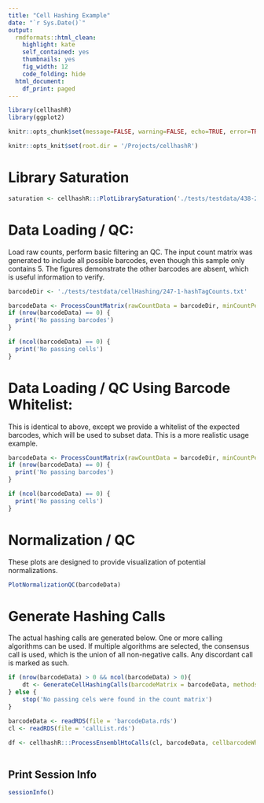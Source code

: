 ```yaml
---
title: "Cell Hashing Example"
date: "`r Sys.Date()`"
output:
  rmdformats::html_clean:
    highlight: kate
    self_contained: yes
    thumbnails: yes
    fig_width: 12
    code_folding: hide
  html_document:
    df_print: paged
---
```


```r

library(cellhashR)
library(ggplot2)

knitr::opts_chunk$set(message=FALSE, warning=FALSE, echo=TRUE, error=TRUE)

knitr::opts_knit$set(root.dir = '/Projects/cellhashR')

```

# Library Saturation

```r

saturation <- cellhashR:::PlotLibrarySaturation('./tests/testdata/438-21-GEX')


```


# Data Loading / QC:

Load raw counts, perform basic filtering an QC. The input count matrix was generated to include all possible barcodes, even though this sample only contains 5. The figures demonstrate the other barcodes are absent, which is useful information to verify.

```r

barcodeDir <- './tests/testdata/cellHashing/247-1-hashTagCounts.txt'

barcodeData <- ProcessCountMatrix(rawCountData = barcodeDir, minCountPerCell = 5)
if (nrow(barcodeData) == 0) {
  print('No passing barcodes')
}

if (ncol(barcodeData) == 0) {
  print('No passing cells')
}

```

# Data Loading / QC Using Barcode Whitelist:

This is identical to above, except we provide a whitelist of the expected barcodes, which will be used to subset data. This is a more realistic usage example.


```r

barcodeData <- ProcessCountMatrix(rawCountData = barcodeDir, minCountPerCell = 5, barcodeWhitelist = c('HTO-1', 'HTO-2', 'HTO-3', 'HTO-4', 'HTO-6'))
if (nrow(barcodeData) == 0) {
  print('No passing barcodes')
}

if (ncol(barcodeData) == 0) {
  print('No passing cells')
}


```

# Normalization / QC

These plots are designed to provide visualization of potential normalizations.

```r

PlotNormalizationQC(barcodeData)


```

# Generate Hashing Calls

The actual hashing calls are generated below. One or more calling algorithms can be used. If multiple algorithms are selected, the consensus call is used, which is the union of all non-negative calls. Any discordant call is marked as such.

```r

if (nrow(barcodeData) > 0 && ncol(barcodeData) > 0){
	dt <- GenerateCellHashingCalls(barcodeMatrix = barcodeData, methods = c('multiseq', 'htodemux'))
} else {
	stop('No passing cels were found in the count matrix')
}

```

```r

barcodeData <- readRDS(file = 'barcodeData.rds')
cl <- readRDS(file = 'callList.rds')

df <- cellhashR:::ProcessEnsemblHtoCalls(cl, barcodeData, cellbarcodeWhitelist = c('a', 'b','c'))
	

```


## Print Session Info

```r

sessionInfo()

```

